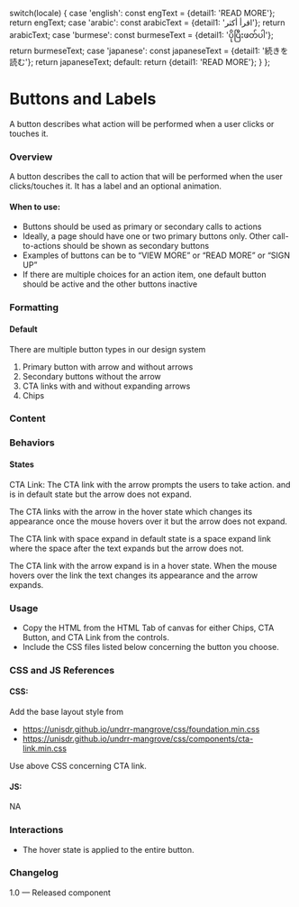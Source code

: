 
  switch(locale) {
    case 'english': const engText = {detail1: 'READ MORE'}; return engText;
    case 'arabic': const arabicText = {detail1: 'اقرأ أكثر'}; return arabicText;
    case 'burmese': const burmeseText = {detail1: 'ပိုပြီးဖတ်ပါ'}; return burmeseText;
    case 'japanese': const japaneseText = {detail1: '続きを読む'}; return japaneseText;
    default:
    return {detail1: 'READ MORE'};
  }
};

<Meta of={CtaLinkStories} />

# Buttons and Labels

A button describes what action will be performed when a user clicks or touches it.

### Overview

A button describes the call to action that will be performed when the user clicks/touches it. It has a label and an optional animation.

#### When to use:

* Buttons should be used as primary or secondary calls to actions
* Ideally, a page should have one or two primary buttons only. Other call-to-actions should be shown as secondary buttons
* Examples of buttons can be to “VIEW MORE” or “READ MORE” or “SIGN UP”
* If there are multiple choices for an action item, one default button should be active and the other buttons inactive

### Formatting

#### Default

There are multiple button types in our design system

1. Primary button with arrow and without arrows
2. Secondary buttons without the arrow
3. CTA links with and without expanding arrows
4. Chips

### Content

### Behaviors

#### States

CTA Link:
The CTA link with the arrow prompts the users to take action. and is in default state but the arrow does not expand.

The CTA links with the arrow in the hover state which changes its appearance once the mouse hovers over it but the arrow does not expand.

The CTA link with space expand in default state is a space expand link where the space after the text expands but the arrow does not.

The CTA link with the arrow expand is in a hover state. When the mouse hovers over the link the text changes its appearance and the arrow expands.

<Canvas>
  <Story of={CtaLinkStories.CtaLink} />
</Canvas>

### Usage

* Copy the HTML from the HTML Tab of canvas for either Chips, CTA Button, and CTA Link from the controls.
* Include the CSS files listed below concerning the button you choose.

### CSS and JS References

#### CSS:

Add the base layout style from

* https://unisdr.github.io/undrr-mangrove/css/foundation.min.css
* https://unisdr.github.io/undrr-mangrove/css/components/cta-link.min.css

Use above CSS concerning CTA link.

#### JS:

NA

### Interactions

* The hover state is applied to the entire button.

### Changelog

1.0 — Released component
